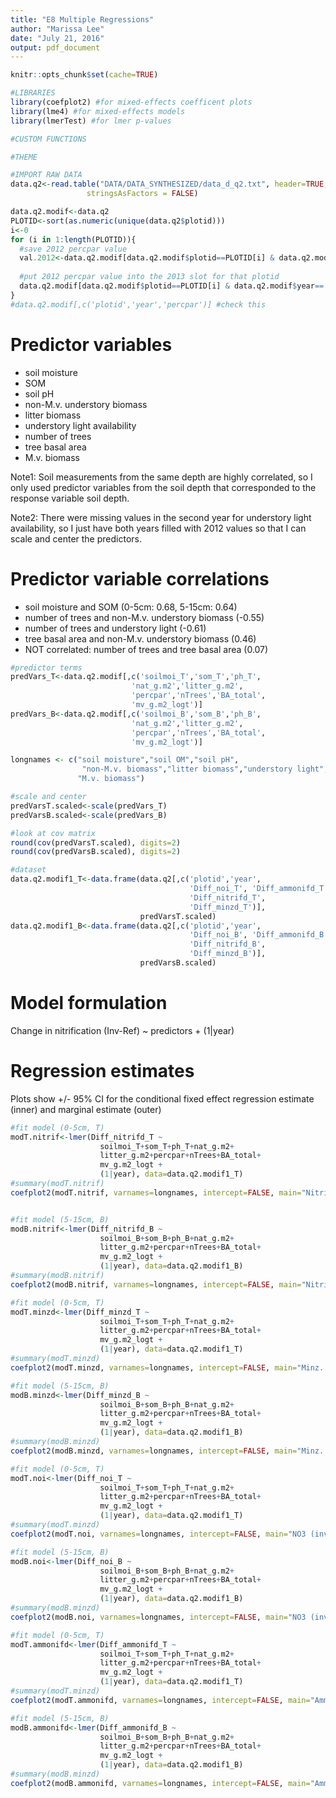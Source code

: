 ```yaml
---
title: "E8 Multiple Regressions"
author: "Marissa Lee"
date: "July 21, 2016"
output: pdf_document
---
```


```r
knitr::opts_chunk$set(cache=TRUE)

#LIBRARIES
library(coefplot2) #for mixed-effects coefficent plots
library(lme4) #for mixed-effects models
library(lmerTest) #for lmer p-values

#CUSTOM FUNCTIONS

#THEME

#IMPORT RAW DATA
data.q2<-read.table("DATA/DATA_SYNTHESIZED/data_d_q2.txt", header=TRUE, sep="\t",
                 stringsAsFactors = FALSE)
```

```r
data.q2.modif<-data.q2
PLOTID<-sort(as.numeric(unique(data.q2$plotid)))
i<-0
for (i in 1:length(PLOTID)){
  #save 2012 percpar value
  val.2012<-data.q2.modif[data.q2.modif$plotid==PLOTID[i] & data.q2.modif$year=='2012','percpar']
  
  #put 2012 percpar value into the 2013 slot for that plotid
  data.q2.modif[data.q2.modif$plotid==PLOTID[i] & data.q2.modif$year=='2013','percpar']<-val.2012
}
#data.q2.modif[,c('plotid','year','percpar')] #check this
```

# Predictor variables
- soil moisture
- SOM
- soil pH
- non-M.v. understory biomass
- litter biomass
- understory light availability
- number of trees
- tree basal area
- M.v. biomass 

Note1: Soil measurements from the same depth are highly correlated, so I only used predictor variables from the soil depth that corresponded to the response variable soil depth.  

Note2: There were missing values in the second year for understory light availability, so I just have both years filled with 2012 values so that I can scale and center the predictors.  

# Predictor variable correlations
- soil moisture and SOM (0-5cm: 0.68, 5-15cm: 0.64)
- number of trees and non-M.v. understory biomass (-0.55)
- number of trees and understory light (-0.61)
- tree basal area and non-M.v. understory biomass (0.46)
- NOT correlated: number of trees and tree basal area (0.07)
```r
#predictor terms
predVars_T<-data.q2.modif[,c('soilmoi_T','som_T','ph_T',
                           'nat_g.m2','litter_g.m2',
                           'percpar','nTrees','BA_total',
                           'mv_g.m2_logt')]
predVars_B<-data.q2.modif[,c('soilmoi_B','som_B','ph_B',
                           'nat_g.m2','litter_g.m2',
                           'percpar','nTrees','BA_total',
                           'mv_g.m2_logt')]

longnames <- c("soil moisture","soil OM","soil pH",
                "non-M.v. biomass","litter biomass","understory light","number of trees","tree basal area",
               "M.v. biomass")

#scale and center
predVarsT.scaled<-scale(predVars_T)
predVarsB.scaled<-scale(predVars_B)

#look at cov matrix
round(cov(predVarsT.scaled), digits=2)
round(cov(predVarsB.scaled), digits=2)

#dataset
data.q2.modif1_T<-data.frame(data.q2[,c('plotid','year',
                                        'Diff_noi_T', 'Diff_ammonifd_T',
                                        'Diff_nitrifd_T', 
                                        'Diff_minzd_T')],
                             predVarsT.scaled)
data.q2.modif1_B<-data.frame(data.q2[,c('plotid','year',
                                        'Diff_noi_B', 'Diff_ammonifd_B',
                                        'Diff_nitrifd_B', 
                                        'Diff_minzd_B')],
                             predVarsB.scaled)

```

# Model formulation
Change in nitrification (Inv-Ref) ~ predictors + (1|year)

# Regression estimates
Plots show +/- 95% CI for the conditional fixed effect regression estimate (inner) and marginal estimate (outer)
```r
#fit model (0-5cm, T)
modT.nitrif<-lmer(Diff_nitrifd_T ~ 
                    soilmoi_T+som_T+ph_T+nat_g.m2+
                    litter_g.m2+percpar+nTrees+BA_total+
                    mv_g.m2_logt + 
                    (1|year), data=data.q2.modif1_T)
#summary(modT.nitrif)
coefplot2(modT.nitrif, varnames=longnames, intercept=FALSE, main="Nitrif. (inv-ref) 0-5cm")


#fit model (5-15cm, B)
modB.nitrif<-lmer(Diff_nitrifd_B ~ 
                    soilmoi_B+som_B+ph_B+nat_g.m2+
                    litter_g.m2+percpar+nTrees+BA_total+
                    mv_g.m2_logt + 
                    (1|year), data=data.q2.modif1_B)
#summary(modB.nitrif)
coefplot2(modB.nitrif, varnames=longnames, intercept=FALSE, main="Nitrif. (inv-ref) 5-15cm")
```

```r
#fit model (0-5cm, T)
modT.minzd<-lmer(Diff_minzd_T ~ 
                    soilmoi_T+som_T+ph_T+nat_g.m2+
                    litter_g.m2+percpar+nTrees+BA_total+
                    mv_g.m2_logt + 
                    (1|year), data=data.q2.modif1_T)
#summary(modT.minzd)
coefplot2(modT.minzd, varnames=longnames, intercept=FALSE, main="Minz. (inv-ref) 0-5cm")

#fit model (5-15cm, B)
modB.minzd<-lmer(Diff_minzd_B ~ 
                    soilmoi_B+som_B+ph_B+nat_g.m2+
                    litter_g.m2+percpar+nTrees+BA_total+
                    mv_g.m2_logt + 
                    (1|year), data=data.q2.modif1_B)
#summary(modB.minzd)
coefplot2(modB.minzd, varnames=longnames, intercept=FALSE, main="Minz. (inv-ref) 5-15cm")
```

```r
#fit model (0-5cm, T)
modT.noi<-lmer(Diff_noi_T ~ 
                    soilmoi_T+som_T+ph_T+nat_g.m2+
                    litter_g.m2+percpar+nTrees+BA_total+
                    mv_g.m2_logt + 
                    (1|year), data=data.q2.modif1_T)
#summary(modT.minzd)
coefplot2(modT.noi, varnames=longnames, intercept=FALSE, main="NO3 (inv-ref) 0-5cm")

#fit model (5-15cm, B)
modB.noi<-lmer(Diff_noi_B ~ 
                    soilmoi_B+som_B+ph_B+nat_g.m2+
                    litter_g.m2+percpar+nTrees+BA_total+
                    mv_g.m2_logt + 
                    (1|year), data=data.q2.modif1_B)
#summary(modB.minzd)
coefplot2(modB.noi, varnames=longnames, intercept=FALSE, main="NO3 (inv-ref) 5-15cm")
```

```r
#fit model (0-5cm, T)
modT.ammonifd<-lmer(Diff_ammonifd_T ~ 
                    soilmoi_T+som_T+ph_T+nat_g.m2+
                    litter_g.m2+percpar+nTrees+BA_total+
                    mv_g.m2_logt + 
                    (1|year), data=data.q2.modif1_T)
#summary(modT.minzd)
coefplot2(modT.ammonifd, varnames=longnames, intercept=FALSE, main="Ammonif. (inv-ref) 0-5cm")

#fit model (5-15cm, B)
modB.ammonifd<-lmer(Diff_ammonifd_B ~ 
                    soilmoi_B+som_B+ph_B+nat_g.m2+
                    litter_g.m2+percpar+nTrees+BA_total+
                    mv_g.m2_logt + 
                    (1|year), data=data.q2.modif1_B)
#summary(modB.minzd)
coefplot2(modB.ammonifd, varnames=longnames, intercept=FALSE, main="Ammonif. (inv-ref) 5-15cm")
```
